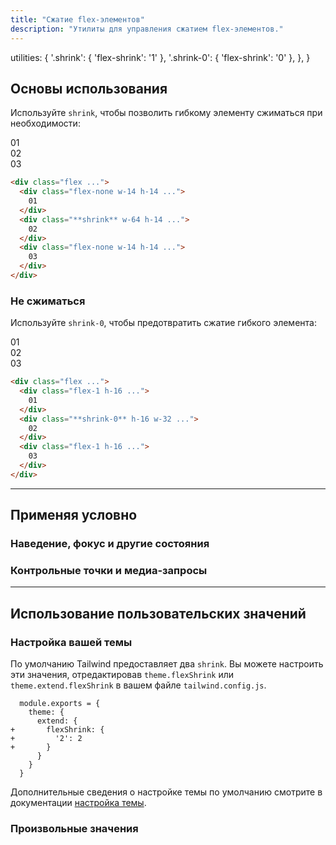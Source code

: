 ```yaml
---
title: "Сжатие flex-элементов"
description: "Утилиты для управления сжатием flex-элементов."
---
```



  utilities: {
    '.shrink': { 'flex-shrink': '1' },
    '.shrink-0': { 'flex-shrink': '0' },
  },
}

## Основы использования


Используйте `shrink`, чтобы позволить гибкому элементу сжиматься при необходимости:

<Example resizable>
  <div class="flex gap-4 text-white text-sm font-bold font-mono leading-6 bg-stripes-indigo rounded-lg">
    <div class="p-4 w-14 h-14 flex-none rounded-lg flex items-center justify-center bg-indigo-300 dark:bg-indigo-800 dark:text-indigo-400">
      01
    </div>
    <div class="p-4 w-64 shrink rounded-lg flex items-center justify-center bg-indigo-500 shadow-lg">
      02
    </div>
    <div class="p-4 w-14 h-14 flex-none rounded-lg hidden sm:flex items-center justify-center bg-indigo-300 dark:bg-indigo-800 dark:text-indigo-400">
      03
    </div>
  </div>
</Example>

```html
<div class="flex ...">
  <div class="flex-none w-14 h-14 ...">
    01
  </div>
  <div class="**shrink** w-64 h-14 ...">
    02
  </div>
  <div class="flex-none w-14 h-14 ...">
    03
  </div>
</div>
```

### Не сжиматься

Используйте `shrink-0`, чтобы предотвратить сжатие гибкого элемента:

<Example resizable>
  <div class="flex gap-4 text-white text-sm font-bold font-mono leading-6 bg-stripes-blue rounded-lg">
    <div class="p-4 flex-1 rounded-lg flex items-center justify-center bg-blue-300 dark:bg-blue-800 dark:text-blue-500">
      01
    </div>
    <div class="p-4 w-16 sm:w-64 shrink-0 rounded-lg flex items-center justify-center bg-blue-500 shadow-lg">
      02
    </div>
    <div class="p-4 flex-1 rounded-lg hidden sm:flex items-center justify-center bg-blue-300 dark:bg-blue-800 dark:text-blue-500">
      03
    </div>
  </div>
</Example>

```html
<div class="flex ...">
  <div class="flex-1 h-16 ...">
    01
  </div>
  <div class="**shrink-0** h-16 w-32 ...">
    02
  </div>
  <div class="flex-1 h-16 ...">
    03
  </div>
</div>
```

---

## <Heading ignore>Применяя условно</Heading>

### <Heading ignore>Наведение, фокус и другие состояния</Heading>

<HoverFocusAndOtherStates defaultClass="shrink" featuredClass="shrink-0" />

### <Heading ignore>Контрольные точки и медиа-запросы</Heading>

<BreakpointsAndMediaQueries defaultClass="shrink" featuredClass="shrink-0" />

---

## Использование пользовательских значений

### Настройка вашей темы

По умолчанию Tailwind предоставляет два `shrink`. Вы можете настроить эти значения, отредактировав `theme.flexShrink` или `theme.extend.flexShrink` в вашем файле `tailwind.config.js`.

```diff-js tailwind.config.js
  module.exports = {
    theme: {
      extend: {
+       flexShrink: {
+         '2': 2
+       }
      }
    }
  }
```

Дополнительные сведения о настройке темы по умолчанию смотрите в документации [настройка темы](/docs/theme#customizing-the-default-theme).

### Произвольные значения

<ArbitraryValues property="flex-shrink" featuredClass="shrink-[2]" />
